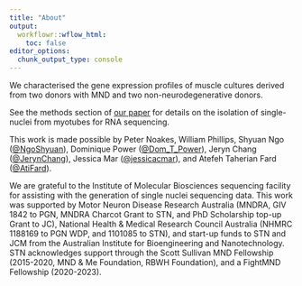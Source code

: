 ```yaml
---
title: "About"
output:
  workflowr::wflow_html:
    toc: false
editor_options:
  chunk_output_type: console
---
```


We characterised the gene expression profiles of muscle cultures derived from two donors with MND and two non-neurodegenerative donors.

See the methods section of [our paper](https://actaneurocomms.biomedcentral.com/articles?query=Impaired+signaling+for+neuromuscular+synaptic+maintenance+is+a+feature+of+Motor+Neuron+Disease&volume=&searchType=&tab=keyword) for details on the isolation of single-nuclei from myotubes for RNA sequencing.

This work is made possible by Peter Noakes, William Phillips, Shyuan Ngo ([\@NgoShyuan](https://twitter.com/NgoShyuan "Shyuan Ngo's Twitter")), Dominique Power ([\@Dom_T\_Power](https://twitter.com/Dom_T_Power "Dominique Power's Twitter")), Jeryn Chang ([\@JerynChang](https://twitter.com/JerynChang "Jeryn Chang's Twitter")), Jessica Mar ([\@jessicacmar](https://twitter.com/jessicacmar "Jessica Mar's Twitter")), and Atefeh Taherian Fard ([\@AtiFard](https://twitter.com/AtiFard "Atehfeh Taherian Fard's Twitter")).

We are grateful to the Institute of Molecular Biosciences sequencing facility for assisting with the generation of single nuclei sequencing data. This work was supported by Motor Neuron Disease Research Australia (MNDRA, GIV 1842 to PGN, MNDRA Charcot Grant to STN, and PhD Scholarship top-up Grant to JC), National Health & Medical Research Council Australia (NHMRC 1188169 to PGN WDP, and 1101085 to STN), and start-up funds to STN and JCM from the Australian Institute for Bioengineering and Nanotechnology. STN acknowledges support through the Scott Sullivan MND Fellowship (2015-2020, MND & Me Foundation, RBWH Foundation), and a FightMND Fellowship (2020-2023).
